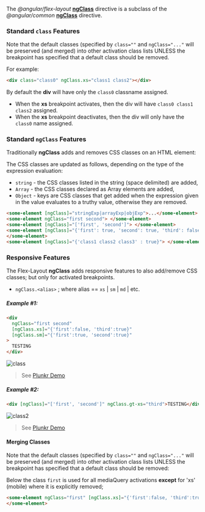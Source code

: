 
<Meta title="主题/Layout 布局/ngClass" id="ngClass" />

The _@angular/flex-layout_ [**ngClass**][ngclass] directive is a subclass of the _@angular/common_
[**ngClass**][aiongclass] directive.

### Standard **`class`** Features

Note that the default classes (specified by `class=""` and `ngClass="..."` will be preserved (and merged) into other
activation class lists UNLESS the breakpoint has specified that a default class should be removed.

For example:

```html
<div class="class0" ngClass.xs="class1 class2"></div>
```

By default the **div** will have only the `class0` classname assigned.

- When the **xs** breakpoint activates, then the div will have `class0 class1 class2` assigned.
- When the **xs** breakpoint deactivates, then the div will only have the `class0` name assigned.

### Standard **`ngClass`** Features

Traditionally **ngClass** adds and removes CSS classes on an HTML element:

The CSS classes are updated as follows, depending on the type of the expression evaluation:

- `string` - the CSS classes listed in the string (space delimited) are added,
- `Array` - the CSS classes declared as Array elements are added,
- `Object` - keys are CSS classes that get added when the expression given in the value evaluates to a truthy value,
  otherwise they are removed.

```html
<some-element [ngClass]="stringExp|arrayExp|objExp">...</some-element>
<some-element ngClass="first second"> </some-element>
<some-element [ngClass]="['first', 'second']"> </some-element>
<some-element [ngClass]="{'first': true, 'second': true, 'third': false}">
</some-element>
<some-element [ngClass]="{'class1 class2 class3' : true}"> </some-element>
```

### Responsive Features

The Flex-Layout **ngClass** adds responsive features to also add/remove CSS classes; but only for activated breakpoints.

- `ngClass.<alias>` ; where alias == `xs` | `sm` | `md` | etc.

##### Example #1:

```html
<div
  ngClass="first second"
  [ngClass.xs]="{'first':false, 'third':true}"
  [ngClass.sm]="{'first':true, 'second':true}"
>
  TESTING
</div>
```

![class](https://user-images.githubusercontent.com/210413/30512759-d3bb1e18-9abb-11e7-9dbf-4f9d8ca89ba9.jpg)

> See [Plunkr Demo](https://plnkr.co/edit/86oh19nCBIdpEi6CllmR?p=preview)

##### Example #2:

```html
<div [ngClass]="['first', 'second']" ngClass.gt-xs="third">TESTING</div>
```

![class2](https://user-images.githubusercontent.com/210413/30512832-9232bf44-9abd-11e7-917f-07077c0a210a.jpg)

> See [Plunkr Demo](https://plnkr.co/edit/fEyAnpoFQzXiPa6HTZlt?p=preview)

#### Merging Classes

Note that the default classes (specified by `class=""` and `ngClass="..."` will be preserved (and merged) into other
activation class lists UNLESS the breakpoint has specified that a default class should be removed:

Below the class `first` is used for all mediaQuery activations **except** for 'xs' (mobile) where it is explicitly
removed;

```html
<some-element ngClass="first" [ngClass.xs]="{'first':false, 'third':true}">
</some-element>
```

[ngclass]: https://github.com/angular/flex-layout/blob/master/src/lib/extended/class/class.ts
[aiongclass]: https://github.com/angular/angular/blob/master/packages/common/src/directives/ng_class.ts#L40

